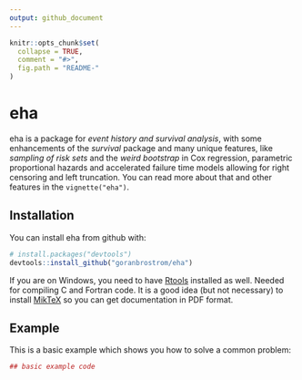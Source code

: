 ```yaml
---
output: github_document
---
```


<!-- README.md is generated from README.Rmd. Please edit that file -->

```r
knitr::opts_chunk$set(
  collapse = TRUE,
  comment = "#>",
  fig.path = "README-"
)
```

# eha

eha is a package for *event history and survival analysis*, with some 
enhancements of the *survival* package and many unique features, like *sampling
of risk sets* and the *weird bootstrap* in Cox regression, parametric proportional
hazards and accelerated failure time models allowing for right censoring and left
truncation. You can read more about that and other features in the `vignette("eha")`.


## Installation

You can install eha from github with:

```r
# install.packages("devtools")
devtools::install_github("goranbrostrom/eha")
```
If you are on Windows, you need to have
[Rtools](https://cran.r-project.org/bin/windows/Rtools/)
installed as well. Needed for compiling C and Fortran code. 
It is a good idea (but not necessary) to install
[MikTeX](http://www.miktex.org)
so you can get documentation in PDF format.  


## Example

This is a basic example which shows you how to solve a common problem:

```r
## basic example code
```
